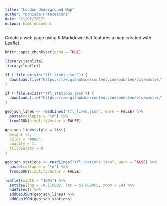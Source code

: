 ```yaml
---
title: "London Underground Map"
author: "Daniele Francesconi"
date: "21/02/2017"
output: html_document
---
```


Create a web page using R Markdown that features a map created with Leaflet.

```r
knitr::opts_chunk$set(echo = TRUE)
```

```r
library(jsonlite)
library(leaflet)

if (!file.exists("tfl_lines.json")) {
  download.file("https://raw.githubusercontent.com/oobrien/vis/master/tube/data/tfl_lines.json", destfile = "tfl_lines.json")
}

if (!file.exists("tfl_stations.json")) {
  download.file("https://raw.githubusercontent.com/oobrien/vis/master/tube/data/tfl_stations.json", destfile = "tfl_stations.json")
}

geojson_lines <- readLines("tfl_lines.json", warn = FALSE) %>%
  paste(collapse = "\n") %>%
  fromJSON(simplifyVector = FALSE)

geojson_lines$style = list(
  weight =3,
  color = "#000",
  opacity = 1,
  fillOpacity = 0
)

geojson_stations <- readLines("tfl_stations.json", warn = FALSE) %>%
  paste(collapse = "\n") %>%
  fromJSON(simplifyVector = FALSE)

leaflet(width = "100%") %>% 
  setView(lng = -0.118092, lat = 51.509865, zoom = 14) %>%
  addTiles() %>% 
  addGeoJSON(geojson_lines) %>%
  addGeoJSON(geojson_stations) 
```

